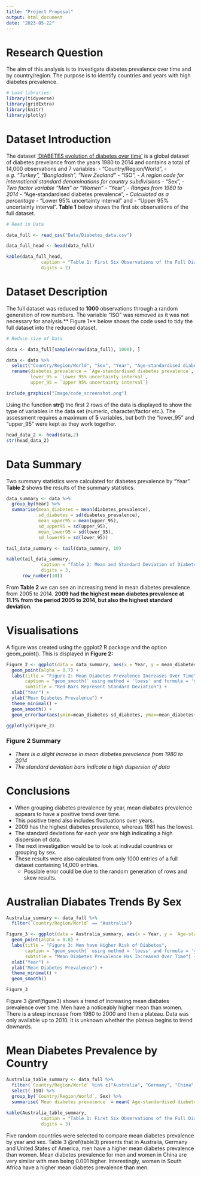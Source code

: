 ```yaml
---
title: "Project Proposal"
output: html_document
date: "2023-05-22"
---
```



# Research Question

The aim of this analysis is to investigate diabetes prevalence over time and by country/region. The purpose is to identify countries and years with high diabetes prevalence. 


```r
# Load libraries:
library(tidyverse)
library(gridExtra)
library(knitr)
library(plotly)
```

# Dataset Introduction 

The dataset ['DIABETES evolution of diabetes over time'](https://www.ncdrisc.org/data-downloads-diabetes.html) is a global dataset of diabetes prevelance from the years 1980 to 2014 and contains a total of 14,000 observations and 7 variables: 
- "Country/Region/World", 
        - *e.g. "Turkey",  "Bangladesh", "New Zealand"*
- "ISO", 
    - *A region code for international standard denominations for country subdivisions*
- "Sex", 
    - *Two factor variable "Men" or "Women"*
- "Year", 
    - *Ranges from 1980 to 2014*
- "Age-standardised diabetes prevalence", 
    - *Calculated as a percentage*
- "Lower 95% uncertainty interval" and 
- "Upper 95% uncertainty interval". 
**Table 1** below shows the first six observations of the full dataset. 


```r
# Read in Data 

data_full <- read_csv("Data/Diabetes_data.csv")

data_full_head <- head(data_full)

kable(data_full_head, 
             caption = "Table 1: First Six Observations of the Full Diabetes Dataset",
             digits = 2)

```

# Dataset Description 

The full dataset was reduced to **1000** observations through a random generation of row numbers. The variable "ISO" was removed as it was not necessary for analysis.** Figure 1** below shows the code used to tidy the full dataset into the reduced dataset. 

```r
# Reduce size of Data 

data <- data_full[sample(nrow(data_full), 1000), ] 

data <- data %>%
  select("Country/Region/World", "Sex", "Year", "Age-standardised diabetes prevalence", "Lower 95% uncertainty interval", "Upper 95% uncertainty interval") %>%
  rename(diabetes_prevalence = `Age-standardised diabetes prevalence`, 
         lower_95 = `Lower 95% uncertainty interval`, 
         upper_95 = `Upper 95% uncertainty interval`)

```


```r
include_graphics("Image/code_screenshot.png")
```

Using the function **str()** the first 2 rows of the data is displayed to show the type of variables in the data set (numeric, character/factor etc.). The assessment requires a maximum of **5** variables, but both the "lower_95" and "upper_95" were kept as they work together. 

```r
head_data_2 <- head(data,2)
str(head_data_2)
```

# Data Summary 

Two summary statistics were calculated for diabetes prevalence by "Year". **Table 2** shows the results of the summary statistics. 

```r
data_summary <- data %>%
  group_by(Year) %>%
  summarise(mean_diabetes = mean(diabetes_prevalence), 
            sd_diabetes = sd(diabetes_prevalence), 
            mean_upper95 = mean(upper_95), 
            sd_upper95 = sd(upper_95), 
            mean_lower95 = sd(lower_95), 
            sd_lower95 = sd(lower_95))
```

```r
tail_data_summary <- tail(data_summary, 10)

kable(tail_data_summary, 
             caption = "Table 2: Mean and Standard Deviation of Diabetes Prevalence by Year (First 10 Rows)",
             digits = 3, 
      row_number(10))
```

From **Table 2** we can see an increasing trend in mean diabetes prevalence from 2005 to 2014. **2009 had the highest mean diabetes prevalence at 11.1% from the period 2005 to 2014, but also the highest standard deviation**. 

# Visualisations 

A figure was created using the ggplot2 R package and the option geom_point(). This is displayed in **Figure 2:**

```r
Figure_2 <- ggplot(data = data_summary, aes(x = Year, y = mean_diabetes)) + 
  geom_point(alpha = 0.7) + 
  labs(title = "Figure 2: Mean Diabetes Prevalence Increases Over Time", 
       caption = "geom_smooth(` using method = 'loess' and formula = 'y ~ x'",
       subtitle = "Red Bars Represent Standard Deviation") + 
  xlab("Year") + 
  ylab("Mean Diabetes Prevalence") + 
  theme_minimal() + 
  geom_smooth() + 
  geom_errorbar(aes(ymin=mean_diabetes-sd_diabetes, ymax=mean_diabetes+sd_diabetes), colour="red", alpha=0.3)

ggplotly(Figure_2)
```

### Figure 2 Summary 

- *There is a slight increase in mean diabetes prevalence from 1980 to 2014*
- *The standard deviation bars indicate a high dispersion of data* 

# Conclusions 

- When grouping diabetes prevalence by year, mean diabates prevalence appears to have a positive trend over time. 
- This positive trend also includes fluctuations over years. 
- 2009 has the highest diabetes prevalence, whereas 1981 has the lowest. 
- The standard deviations for each year are high indicating a high dispersion of data. 
- The next investigation would be to look at indivudal countries or grouping by sex. 
- These results were also calculated from only 1000 entries of a full dataset containing 14,000 entries. 
    - Possible error could be due to the random generation of rows and skew results. 
    
    
# Australian Diabates Trends By Sex  

```r
Australia_summary <- data_full %>%
  filter(`Country/Region/World` == "Australia")

Figure_3 <- ggplot(data = Australia_summary, aes(x = Year, y = `Age-standardised diabetes prevalence`, col = Sex)) + 
  geom_point(alpha = 0.8) + 
  labs(title = "Figure 3: Men have Higher Risk of Diabetes", 
       caption = "geom_smooth(` using method = 'loess' and formula = 'y ~ x'",
       subtitle = "Mean Diabetes Prevalence Has Increased Over Time") + 
  xlab("Year") + 
  ylab("Mean Diabetes Prevalence") + 
  theme_minimal() + 
  geom_smooth()

Figure_3

```

Figure 3 \@ref(figure3) shows a trend of increasing mean diabates prevalence over time. Men have a noticeably higher mean than women. There is a steep increase from 1980 to 2000 and then a plateau. Data was only available up to 2010. It is unknown whether the plateua begins to trend downards. 


# Mean Diabetes Prevalence by Country

```r
Australia_table_summary <- data_full %>%
  filter(`Country/Region/World` %in% c("Australia", "Germany", "China", "South Africa", "United States of America")) %>%
  select(-ISO) %>%
  group_by(`Country/Region/World`, Sex) %>%
  summarise(`Mean diabetes prevalence` = mean(`Age-standardised diabetes prevalence`))
  
kable(Australia_table_summary, 
             caption = "Table 1: First Six Observations of the Full Diabetes Dataset",
             digits = 3)
```

Five random countries were selected to compare mean diabetes prevalence by year and sex. Table 3 \@ref(table3) presents that in Australia, Germany and United States of America, men have a higher mean diabetes prevalence than women. Mean diabetes prevalence for men and women in China are very similar with men being 0.001 higher. Interestingly, women in South Africa have a higher mean diabetes prevalence than men. 


